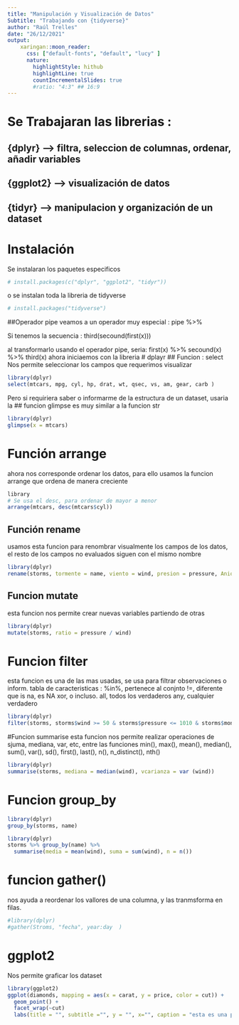 ```yaml
---
title: "Manipulación y Visualización de Datos"
Subtitle: "Trabajando con {tidyverse}"
author: "Raúl Trelles"
date: "26/12/2021"
output: 
    xaringan::moon_reader:
      css: ["default-fonts", "default", "lucy" ]
      nature:
        highlightStyle: hithub
        highlightLine: true
        countIncrementalSlides: true 
        #ratio: "4:3" ## 16:9
---
```


# Se Trabajaran las librerias : 
##    {dplyr}   --> filtra, seleccion de columnas, ordenar, añadir variables
##    {ggplot2} --> visualización de datos
##    {tidyr}   --> manipulacion y organización de un dataset

# Instalación
Se instalaran los paquetes especificos 
```r
# install.packages(c("dplyr", "ggplot2", "tidyr"))
```
o se instalan toda la libreria de tidyverse
```r
# install.packages("tidyverse")
```


##Operador pipe
veamos a un operador muy especial : pipe %>%

Si tenemos la secuencia : third(secound(first(x)))

al transformarlo usando el operador pipe, seria: first(x) %>% secound(x) %>% third(x)
ahora iniciaemos con la libreria 
# dplayr 
## Funcion : select
Nos permite seleccionar los campos que requerimos visualizar

```r
library(dplyr)
select(mtcars, mpg, cyl, hp, drat, wt, qsec, vs, am, gear, carb )
```

Pero si requiriera saber o informarme de la estructura de un dataset, usaria la 
## funcion glimpse
es muy similar a la funcion str

```r
library(dplyr)
glimpse(x = mtcars)
```

# Función arrange
ahora nos corresponde ordenar los datos, para ello usamos la funcion arrange que ordena 
de manera creciente

```r
library
# Se usa el desc, para ordenar de mayor a menor
arrange(mtcars, desc(mtcars$cyl))
```


## Función rename
usamos esta funcion para renombrar visualmente los campos de los datos, el resto
de los campos no evaluados siguen con el mismo nombre
```r
library(dplyr)
rename(storms, tormente = name, viento = wind, presion = pressure, Anio = year)
```

## Funcion mutate
esta funcion nos permite crear nuevas variables partiendo de otras

```r
library(dplyr)
mutate(storms, ratio = pressure / wind)
```

# Funcion filter
esta funcion es una de las mas usadas, se usa para filtrar observaciones o inform.
tabla de caracteristicas  :
%in%, pertenece al conjnto
!=, diferente que
is na, es NA
xor,  o incluso.
all,  todos los verdaderos
any,  cualquier verdadero
```r
library(dplyr) 
filter(storms, storms$wind >= 50 & storms$pressure <= 1010 & storms$month == 6 & year == 2015)
```

#Funcion summarise
esta funcion nos permite realizar operaciones de sjuma, mediana, var, etc, entre las funciones
min(), max(), mean(), median(), sum(), var(), sd(), first(), last(), n(),  n_distinct(), nth()


```r
library(dplyr)
summarise(storms, mediana = median(wind), vcarianza = var (wind)) 
```

# Funcion group_by
```r
library(dplyr)
group_by(storms, name)
```


```r
library(dplyr)
storms %>% group_by(name) %>% 
  summarise(media = mean(wind), suma = sum(wind), n = n())
```

# funcion gather()

nos ayuda a reordenar los vallores de una columna, y las tranmsforma en filas.

```r
#library(dplyr)
#gather(Stroms, "fecha", year:day  )
```

# ggplot2
Nos permite graficar los dataset

```r
library(ggplot2)
ggplot(diamonds, mapping = aes(x = carat, y = price, color = cut)) +
  geom_point() + 
  facet_wrap(~cut)
  labs(title = "", subtitle ="", y = "", x="", caption = "esta es una prueba")
```





